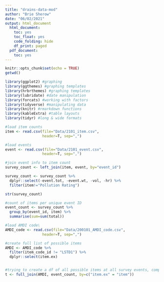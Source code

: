 ```yaml
---
title: "drains-data-mod"
author: "Brie Sherow"
date: "06/02/2021"
output: html_document
  html_document:
    toc: yes
    toc_float: yes
    code_folding: hide
    df_print: paged
  pdf_document:
    toc: yes
---
```


```r
knitr::opts_chunk$set(echo = TRUE)
getwd()
```

```r
library(ggplot2) #graphing
library(ggthemes) #graphing templates
library(hrbrthemes) #graphing templates
library(lubridate) #date manipulation
library(forcats) #working with factors
library(tidyverse) #manipulating data
library(knitr) #rmarkdown functions
library(kableExtra) #table layouts
library(tidyr) #long & wide formats
```

```r
#load item counts
item <- read.csv(file="Data/2101_item.csv", 
                 header=T, sep=",") 

#load events
event <- read.csv(file="Data/2101_event.csv", 
                 header=T, sep=",") 

#join event info to item count
survey_count <- left_join(item, event, by="event_id")

survey_count <- survey_count %>%
  dplyr::select(-event.tot, -event.wt, -vol, -hr) %>%
  filter(item!="Pollution Rating")

str(survey_count)

#count of items per unique event ID
event_count <- survey_count %>%
  group_by(event_id, item) %>%
  summarise(sum=sum(total))

#load AMDI code\
AMDI_code <- read.csv(file="Data/200101_AMDI_code.csv", 
                 header=T, sep=",") 

#create full list of possible items
AMDI <- AMDI_code %>%
  filter(item_code_id != "LSTD1") %>%
  dplyr::select(item.ex)


#trying to create a df of all possible items at all survey events, complete with zeros
t <- full_join(AMDI, event_count, by=c("item.ex" = "item"))
```

